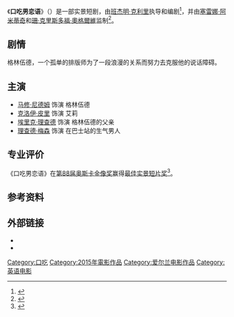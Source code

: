 {{noteTA
|G1=Show
|G2=Movie
}}
{{Infobox film
| name           = 口吃男恋语<br>Stutterer
| image          = Stutterer film poster.png
| alt            = 
| caption        = 电影海报
| director       = [[班杰明·克利里|班杰明·克利里]]
| producer       = [[塞雷娜·阿米蒂奇|塞雷娜·阿米蒂奇]]

[[珊·克里斯多福·奧格爾維|珊·克里斯多福·奧格爾維]]
| writer         = 班杰明·克利里
| screenplay     = 
| story          = 
| based on       = <!-- {{based on|title of the original work|writer of the original work}} -->
| starring       =马修·尼德姆

埃里克·理查德 
克洛伊·皮里
| narrator       = <!-- or: |narrators = -->
| music          = 
| cinematography = 
| editing        = 
| studio         = <!-- or: |production companies = -->
| distributor    = <!-- or: |distributors = -->
| released       = 2015年7月8日<br />（[[哥爾韋电影奖|哥爾韋电影奖]]）
| runtime        = 12分钟
| country        = 爱尔兰
| language       = 英语
| budget         = 
| gross          = 5,000英镑
}}

《'''口吃男恋语'''》（{{lang-en|'''''Stutterer'''''}}）是一部实景短剧，由[[班杰明·克利里|班杰明·克利里]]执导和编剧<ref>{{Cite web|title = North Yorkshire movie Stutterer lands Oscar chance|url = http://www.thenorthernecho.co.uk/entertainment/14247543.North_Yorkshire_movie_Stutterer_lands_Oscar_chance/|website = The Northern Echo|access-date = 2016-02-03|archive-date = 2016-02-25|archive-url = https://web.archive.org/web/20160225135903/http://www.thenorthernecho.co.uk/entertainment/14247543.North_Yorkshire_movie_Stutterer_lands_Oscar_chance/|dead-url = no}}</ref>，并由[[塞雷娜·阿米蒂奇|塞雷娜·阿米蒂奇]]和[[珊·克里斯多福·奧格爾維|珊·克里斯多福·奧格爾維]]监制<ref>{{Cite web|title = Serena Armitage & Shan Christopher Ogilvie Discuss Stutterer|url = http://www.femalefirst.co.uk/movies/serena-armitage-and-shan-christopher-ogilvie-discuss-stutterer-908627.html|website = www.femalefirst.co.uk|access-date = 2016-02-04|archive-date = 2016-02-04|archive-url = https://web.archive.org/web/20160204173927/http://www.femalefirst.co.uk/movies/serena-armitage-and-shan-christopher-ogilvie-discuss-stutterer-908627.html|dead-url = no}}</ref>。

==剧情==
格林伍德，一个孤单的排版师为了一段浪漫的关系而努力去克服他的说话障碍。

==主演==
*[[马修·尼德姆|马修·尼德姆]] 饰演 格林伍德
*[[克洛伊·皮里|克洛伊·皮里]] 饰演 艾莉
*[[埃里克·理查德|埃里克·理查德]] 饰演 格林伍德的父亲
*[[理查德·梅森|理查德·梅森]] 饰演 在巴士站的生气男人

==专业评价==
《口吃男恋语》在[[第88届奥斯卡金像奖|第88届奥斯卡金像奖]]赢得[[奥斯卡金像奖最佳实景短片奖|最佳实景短片奖]]<ref name="nom">{{cite web|title=Oscars 2016 Nominations: Complete List of Nominees|url=http://www.eonline.com/news/730249/oscars-2016-nominations-complete-list-of-nominees|work=E! Online|date=2016-01-14|accessdate=2016-01-14|last=Johnson|first=Zach|archive-date=2016-01-15|archive-url=https://web.archive.org/web/20160115113854/http://www.eonline.com/news/730249/oscars-2016-nominations-complete-list-of-nominees|dead-url=no}}</ref>。

==参考资料==
{{Reflist}}

==外部链接==
{{portal|电影}}
* {{Official website|http://www.stuttererfilm.com/}}
* {{IMDb title |id= 4817576 }}

[[Category:口吃|Category:口吃]]
[[Category:2015年電影作品|Category:2015年電影作品]]
[[Category:爱尔兰电影作品|Category:爱尔兰电影作品]]
[[Category:英语电影|Category:英语电影]]
